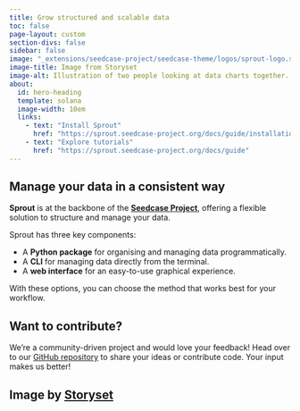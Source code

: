 ```yaml
---
title: Grow structured and scalable data
toc: false
page-layout: custom
section-divs: false
sidebar: false
image: "_extensions/seedcase-project/seedcase-theme/logos/sprout-logo.svg"
image-title: Image from Storyset
image-alt: Illustration of two people looking at data charts together.
about:
  id: hero-heading
  template: solana
  image-width: 10em
  links:
    - text: "Install Sprout"
      href: "https://sprout.seedcase-project.org/docs/guide/installation.qmd"
    - text: "Explore tutorials"
      href: "https://sprout.seedcase-project.org/docs/guide"
---
```


::: {.landing-page-block}
::: {#hero-heading}
:::
:::

::: {.hero-banner}
::: {.landing-page-block}
::: {.hero-text}
## Manage your data in a consistent way

**Sprout** is at the backbone of the [**Seedcase
Project**](https://seedcase-project.org), offering a flexible solution
to structure and manage your data.

Sprout has three key components:

-   A **Python package** for organising and managing data
    programmatically.
-   A **CLI** for managing data directly from the terminal.
-   A **web interface** for an easy-to-use graphical experience.

With these options, you can choose the method that works best for your
workflow.
:::
:::
:::

::: {.landing-page-block}
## Want to contribute?

We’re a community-driven project and would love your feedback! Head over
to our [GitHub
repository](https://github.com/seedcase-project/seedcase-sprout) to
share your ideas or contribute code. Your input makes us better!

<!-- TODO: Add link to a guide on how to contribute in more detail -->
:::

::: {.landing-page-block}
## Image by [Storyset](https://storyset.com/data) {.appendix}
:::
